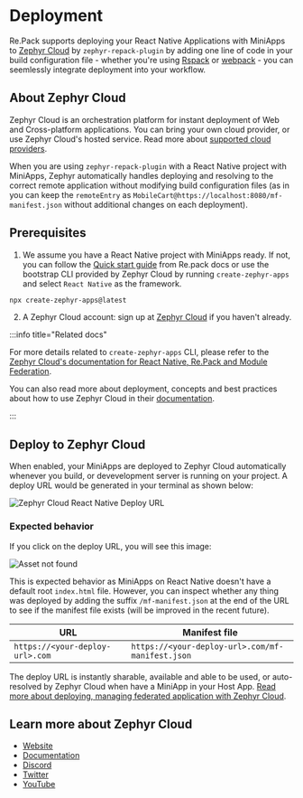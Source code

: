 # Deployment 

Re.Pack supports deploying your React Native Applications with MiniApps to [Zephyr Cloud](https://zephyr-cloud.io) by `zephyr-repack-plugin` by adding one line of code in your build configuration file - whether you're using [Rspack](https://rspack.dev) or [webpack](https://webpack.js.org) - you can seemlessly integrate deployment into your workflow. 


## About Zephyr Cloud
Zephyr Cloud is an orchestration platform for instant deployment of Web and Cross-platform applications. You can bring your own cloud provider, or use Zephyr Cloud's hosted service. Read more about [supported cloud providers](https://docs.zephyr-cloud.io/cloud).

When you are using `zephyr-repack-plugin` with a React Native project with MiniApps, Zephyr automatically handles deploying and resolving to the correct remote application without modifying build configuration files (as in you can keep the `remoteEntry` as `MobileCart@https://localhost:8080/mf-manifest.json` without additional changes on each deployment).

## Prerequisites


1. We assume you have a React Native project with MiniApps ready. If not, you can follow the [Quick start guide](/getting-started/quick-start) from Re.pack docs or use the bootstrap CLI provided by Zephyr Cloud by running `create-zephyr-apps` and select `React Native` as the framework. 
```bash 
npx create-zephyr-apps@latest
```
2. A Zephyr Cloud account: sign up at [Zephyr Cloud](https://app.zephyr-cloud.io?ref=repack) if you haven't already. 


:::info title="Related docs"

For more details related to `create-zephyr-apps` CLI, please refer to the [Zephyr Cloud's documentation for React Native, Re.Pack and Module Federation](https://docs.zephyr-cloud.io/recipes/repack-mf).

You can also read more about deployment, concepts and best practices about how to use Zephyr Cloud in their [documentation](https://docs.zephyr-cloud.io).

:::

## Deploy to Zephyr Cloud

When enabled, your MiniApps are deployed to Zephyr Cloud automatically whenever you build, or devevelopment server is running on your project. A deploy URL would be generated in your terminal as shown below: 

![Zephyr Cloud React Native Deploy URL](/img/repack-deploy-url.png)

### Expected behavior 

If you click on the deploy URL, you will see this image: 

![Asset not found](/img/asset-not-found.png)

This is expected behavior as MiniApps on React Native doesn't have a default root `index.html` file. However, you can inspect whether any thing was deployed by adding the suffix `/mf-manifest.json` at the end of the URL to see if the manifest file exists (will be improved in the recent future). 

| URL | Manifest file |
| --- | --- |
| `https://<your-deploy-url>.com`| `https://<your-deploy-url>.com/mf-manifest.json` |



The deploy URL is instantly sharable, available and able to be used, or auto-resolved by Zephyr Cloud when have a MiniApp in your Host App. [Read more about deploying, managing federated application with Zephyr Cloud](https://docs.zephyr-cloud.io/how-to/mf-guide).




## Learn more about Zephyr Cloud

- [Website](https://zephyr-cloud.io)
- [Documentation](https://docs.zephyr-cloud.io)
- [Discord](https://zephyr-cloud.io/discord)
- [Twitter](https://zephyr-cloud.io/twitter)
- [YouTube](https://zephyr-cloud.io/youtube)


